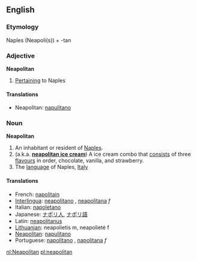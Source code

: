 ==English==

===Etymology===
Naples (Neapoli(s)) + -tan

===Adjective===
'''Neapolitan'''

#[[Pertaining]] to Naples

====Translations====
*Neapolitan: [[napulitano]]

===Noun===
'''Neapolitan'''

#An inhabitant or resident of [[Naples]].
#(a.k.a. '''[[neapolitan ice cream]]''') A ice cream combo that [[consist]]s of three [[flavours]] in order, chocolate, vanilla, and strawberry.
#The [[language]] of Naples, [[Italy]]

====Translations====
*French: [[napolitain]]
*[[Interlingua]]: [[neapolitano]] {{m}}, [[neapolitana]] ''f''
*Italian: [[napoletano]]
*Japanese: [[ナポリ人]], [[ナポリ語]]
*Latin: [[neapolitanus]]
*[[Lithuanian]]: neapolietis m, neapolietė f
*[[Neapolitan]]: [[napulitano]]
*Portuguese: [[napolitano]] {{m}}, [[napolitana]] ''f''

[[nl:Neapolitan]]
[[pl:neapolitan]]